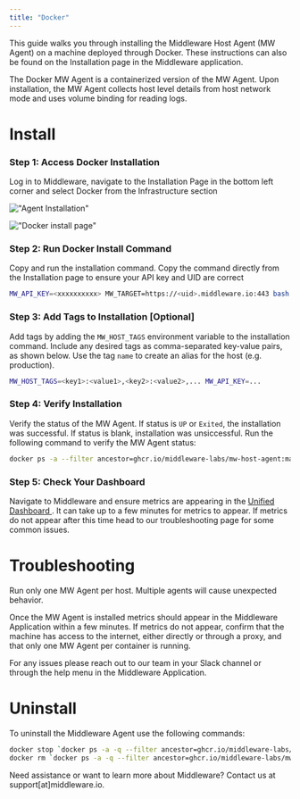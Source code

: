 ```yaml
---
title: "Docker"
---
```


This guide walks you through installing the Middleware Host Agent (MW Agent) on a machine deployed through Docker. These instructions can also be found on the Installation page in the Middleware application. 

The Docker MW Agent is a containerized version of the MW Agent. Upon installation, the MW Agent collects host level details from host network mode and uses volume binding for reading logs.

# Install

### Step 1: Access Docker Installation

Log in to Middleware, navigate to the Installation Page in the bottom left corner and select Docker from the Infrastructure section

!["Agent Installation"](/images/agent-installation/k1.png)

!["Docker install page"](/images/agent-installation/k6.jpg)


### Step 2: Run Docker Install Command 

Copy and run the installation command. Copy the command directly from the Installation page to ensure your API key and UID are correct 

```bash Shell
MW_API_KEY=<xxxxxxxxxx> MW_TARGET=https://<uid>.middleware.io:443 bash -c "$(curl -L https://install.middleware.io/scripts/docker-install.sh)"
```

### Step 3: Add Tags to Installation [Optional]

Add tags by adding the `MW_HOST_TAGS` environment variable to the installation command. Include any desired tags as comma-separated key-value pairs, as shown below. Use the tag `name` to create an alias for the host (e.g. production). 

```bash Shell
MW_HOST_TAGS=<key1>:<value1>,<key2>:<value2>,... MW_API_KEY=...
```


### Step 4: Verify Installation
    
Verify the status of the MW Agent. If status is `UP` or `Exited`, the installation was successful. If status is blank, installation was unsiccessful. Run the following command to verify the MW Agent status:

```bash Shell
docker ps -a --filter ancestor=ghcr.io/middleware-labs/mw-host-agent:master
```


### Step 5: Check Your Dashboard

Navigate to Middleware and ensure metrics are appearing in the <a href="https://docs.middleware.io/docs/unified-dashboard/unified-view"> Unified Dashboard </a>. It can take up to a few minutes for metrics to appear. If metrics do not appear after this time head to our troubleshooting page for some common issues.


# Troubleshooting

<Warning>  Run only one MW Agent per host. Multiple agents will cause unexpected behavior. </Warning>

Once the MW Agent is installed metrics should appear in the Middleware Application within a few minutes. If metrics do not appear, confirm that the machine has access to the internet, either directly or through a proxy, and that only one MW Agent per container is running. 

For any issues please reach out to our team in your Slack channel or through the help menu in the Middleware Application.

# Uninstall
To uninstall the Middleware Agent use the following commands:
```bash Shell
docker stop `docker ps -a -q --filter ancestor=ghcr.io/middleware-labs/mw-host-agent:master`
docker rm `docker ps -a -q --filter ancestor=ghcr.io/middleware-labs/mw-host-agent:master`
```

<Note> Need assistance or want to learn more about Middleware? Contact us at support[at]middleware.io. </Note>
